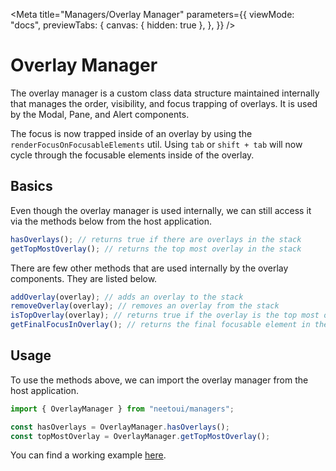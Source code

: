 
<Meta
  title="Managers/Overlay Manager"
  parameters={{
    viewMode: "docs",
    previewTabs: {
      canvas: { hidden: true },
    },
  }}
/>

# Overlay Manager

The overlay manager is a custom class data structure maintained internally that manages the order, visibility, and focus trapping of overlays.
It is used by the Modal, Pane, and Alert components.

The focus is now trapped inside of an overlay by using the `renderFocusOnFocusableElements` util. Using `tab` or `shift + tab` will now cycle through the focusable elements inside of the overlay.

## Basics

Even though the overlay manager is used internally, we can still access it via the methods below from the host application.

```js
hasOverlays(); // returns true if there are overlays in the stack
getTopMostOverlay(); // returns the top most overlay in the stack
```

There are few other methods that are used internally by the overlay components. They are listed below.

```js
addOverlay(overlay); // adds an overlay to the stack
removeOverlay(overlay); // removes an overlay from the stack
isTopOverlay(overlay); // returns true if the overlay is the top most overlay in the stack
getFinalFocusInOverlay(); // returns the final focusable element in the top most overlay in the stack
```

## Usage

To use the methods above, we can import the overlay manager from the host application.

```jsx
import { OverlayManager } from "neetoui/managers";

const hasOverlays = OverlayManager.hasOverlays();
const topMostOverlay = OverlayManager.getTopMostOverlay();
```

You can find a working example [here](?path=/docs/overlays-pane--pane-with-overlay-manager#pane-with-overlay-manager).
